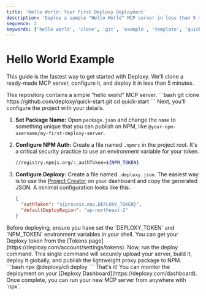```yaml
---
title: 'Hello World: Your First Deploxy Deployment'
description: 'Deploy a sample "Hello World" MCP server in less than 5 minutes and learn the fundamentals of Deploxy.'
sequence: 2
keywords: ['hello world', 'clone', 'git', 'example', 'template', 'quick start']
---
```


# Hello World Example

This guide is the fastest way to get started with Deploxy. We'll clone a ready-made MCP server, configure it, and deploy it in less than 5 minutes.

<Steps>

<Step title="Clone the Quick Start Repository">
This repository contains a simple "hello world" MCP server.
```bash
git clone https://github.com/deploxy/quick-start.git
cd quick-start
```
</Step>

<Step title="Configure Your Project">
Next, you'll configure the project with your details.

1.  **Set Package Name:** Open `package.json` and change the `name` to something unique that you can publish on NPM, like `@your-npm-username/my-first-deploxy-server`.

2.  **Configure NPM Auth:** Create a file named `.npmrc` in the project root. It's a critical security practice to use an environment variable for your token.
    ```bash .npmrc
    //registry.npmjs.org/:_authToken=${NPM_TOKEN}
    ```

3.  **Configure Deploxy:** Create a file named `.deploxy.json`. The easiest way is to use the [Project Creator](https://deploxy.com/dashboard/new) on your dashboard and copy the generated JSON.
    A minimal configuration looks like this:
    ```json .deploxy.json
    {
      "authToken": "${process.env.DEPLOXY_TOKEN}",
      "defaultDeployRegion": "ap-northeast-2"
    }
    ```
<Warning>
Before deploying, ensure you have set the `DEPLOXY_TOKEN` and `NPM_TOKEN` environment variables in your shell. You can get your Deploxy token from the [Tokens page](https://deploxy.com/account/settings/tokens).
</Warning>
</Step>

<Step title="Deploy with Deploxy">
Now, run the deploy command. This single command will securely upload your server, build it, deploy it globally, and publish the lightweight proxy package to NPM.
```bash
npx @deploxy/cli deploy
```
<Check>
That's it! You can monitor the deployment on your [Deploxy Dashboard](https://deploxy.com/dashboard). Once complete, you can run your new MCP server from anywhere with `npx`.
</Check>
</Step>

</Steps>